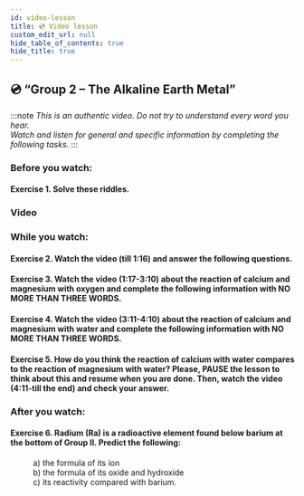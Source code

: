 ```yaml
---
id: video-lesson
title: 💿 Video lesson
custom_edit_url: null
hide_table_of_contents: true
hide_title: true
---
```




## 💿 “Group 2 – The Alkaline Earth Metal”

:::note
_This is an authentic video. Do not try to understand every word you hear._  
_Watch and listen for general and specific information by completing the following tasks._
:::

### Before you watch:

#### Exercise 1. Solve these riddles.

<Frame src='https://learningapps.org/watch?v=p6qx3txq221' height='600px' />

### Video

<Player url="https://www.youtube.com/watch?v=8qh5myTmcRs" />

### While you watch:

#### Exercise 2. Watch the video (till 1:16) and answer the following questions.

<Frame src='https://learningapps.org/watch?v=pobjy7k6321' height='285px' />

#### Exercise  3.  Watch  the  video  (1:17-3:10)  about  the  reaction  of  calcium  and magnesium  with  oxygen  and  complete  the  following  information  with  NO  MORE  THAN THREE WORDS.

<Frame src='https://learningapps.org/watch?v=pij8413u521' height='348px' />

#### Exercise  4.  Watch  the  video  (3:11-4:10)  about  the  reaction  of  calcium  and magnesium  with  water  and  complete  the  following  information  with  NO  MORE  THAN THREE WORDS.

<Frame src='https://learningapps.org/watch?v=p3v3o3smj21' height='348px' />

#### Exercise 5. How do you think the reaction of calcium with water compares to the reaction  of  magnesium  with  water?  Please,  PAUSE  the  lesson  to  think  about  this  and resume when you are done. Then, watch the video (4:11-till the end) and check your answer.

### After you watch:

#### Exercise 6. Radium (Ra) is a radioactive element found below barium at the bottom of Group II. Predict the following:

<dl>
    <dd>a) the formula of its ion</dd>
    <dd>b) the formula of its oxide and hydroxide</dd>
    <dd>c) its reactivity compared with barium.</dd>
</dl>